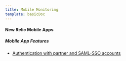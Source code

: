 ```yaml
---
title: Mobile Monitoring
template: basicDoc
---
```




#### New Relic Mobile Apps



##### Mobile App Features

* [Authentication with partner and SAML-SSO accounts](/docs/mobile-monitoring/new-relic-mobile-apps/mobile-app-features/authentication-partner-saml-sso-accounts)